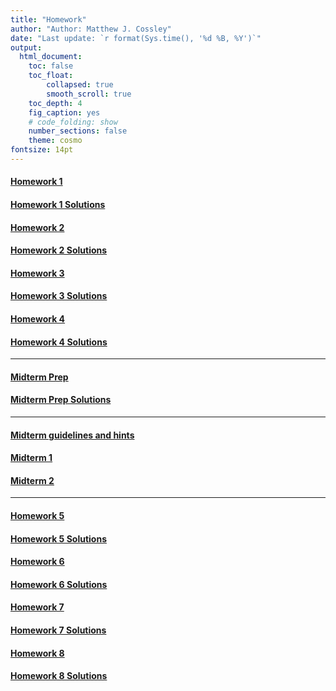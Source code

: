 ```yaml
---
title: "Homework"
author: "Author: Matthew J. Cossley"
date: "Last update: `r format(Sys.time(), '%d %B, %Y')`"
output:
  html_document:
    toc: false
    toc_float:
        collapsed: true
        smooth_scroll: true
    toc_depth: 4
    fig_caption: yes
    # code_folding: show
    number_sections: false
    theme: cosmo
fontsize: 14pt
---
```


#### [Homework 1](homework_1.html)
#### [Homework 1 Solutions](homework_1_solutions.html)
#### [Homework 2](homework_2.html)
#### [Homework 2 Solutions](homework_2_solutions.html)
#### [Homework 3](homework_3.html)
#### [Homework 3 Solutions](homework_3_solutions.html)
#### [Homework 4](homework_4.html)
#### [Homework 4 Solutions](homework_4_solutions.html)

---

#### [Midterm Prep](midterm_prep.html)
#### [Midterm Prep Solutions](midterm_prep_solutions.html)

---

#### [Midterm guidelines and hints](miterm_guide.html)
#### [Midterm 1](miterm_exam.html)
#### [Midterm 2](miterm_exam_2.html)

---

#### [Homework 5](homework_5.html)
#### [Homework 5 Solutions](homework_5_solutions.html)
#### [Homework 6](homework_6.html)
#### [Homework 6 Solutions](homework_6_solutions.html)
#### [Homework 7](homework_7.html)
#### [Homework 7 Solutions](homework_7_solutions.html)
#### [Homework 8](homework_8.html)
#### [Homework 8 Solutions](homework_8_solutions.html)
<!-- #### [Homework 9](homework_9.html) -->
<!-- #### [Homework 10](homework_10.html) -->